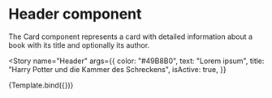 

<Meta title="Components/Header" component={Header} />

# Header component

The Card component represents a card with detailed information about a book with its title and optionally its author.


<Story
  name="Header"
  args={{
    color: "#49B8B0",
    text: "Lorem ipsum",
    title: "Harry Potter und die Kammer des Schreckens",
    isActive: true,
  }}
>
  {Template.bind({})}
</Story>
